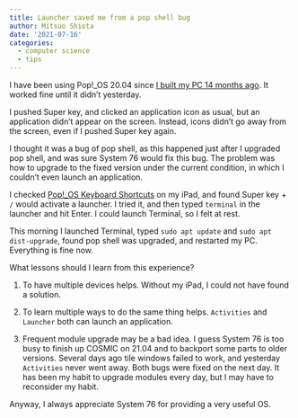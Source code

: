 ```yaml
---
title: Launcher saved me from a pop shell bug
author: Mitsuo Shiota
date: '2021-07-16'
categories:
  - computer science
  - tips
---
```


I have been using Pop!_OS 20.04 since [I built my PC 14 months ago](https://mitsuoxv.rbind.io/2020/05/31/i-built-a-pc-installed-pop-os-and-am-running-rstudio/). It worked fine until it didn't yesterday.

I pushed Super key, and clicked an application icon as usual, but an application didn't appear on the screen. Instead, icons didn't go away from the screen, even if I pushed Super key again.

I thought it was a bug of pop shell, as this happened just after I upgraded pop shell, and was sure System 76 would fix this bug. The problem was how to upgrade to the fixed version under the current condition, in which I couldn't even launch an application.

I checked [Pop!_OS Keyboard Shortcuts](https://support.system76.com/articles/pop-keyboard-shortcuts) on my iPad, and found Super key + `/` would activate a launcher. I tried it, and then typed `terminal` in the launcher and hit Enter. I could launch Terminal, so I felt at rest.

This morning I launched Terminal, typed `sudo apt update` and `sudo apt dist-upgrade`, found pop shell was upgraded, and restarted my PC. Everything is fine now.

What lessons should I learn from this experience?

1. To have multiple devices helps. Without my iPad, I could not have found a solution.

1. To learn multiple ways to do the same thing helps. `Activities` and `Launcher` both can launch an application.

1. Frequent module upgrade may be a bad idea. I guess System 76 is too busy to finish up COSMIC on 21.04 and to backport some parts to older versions. Several days ago tile windows failed to work, and yesterday `Activities` never went away. Both bugs were fixed on the next day. It has been my habit to upgrade modules every day, but I may have to reconsider my habit.

Anyway, I always appreciate System 76 for providing a very useful OS.

